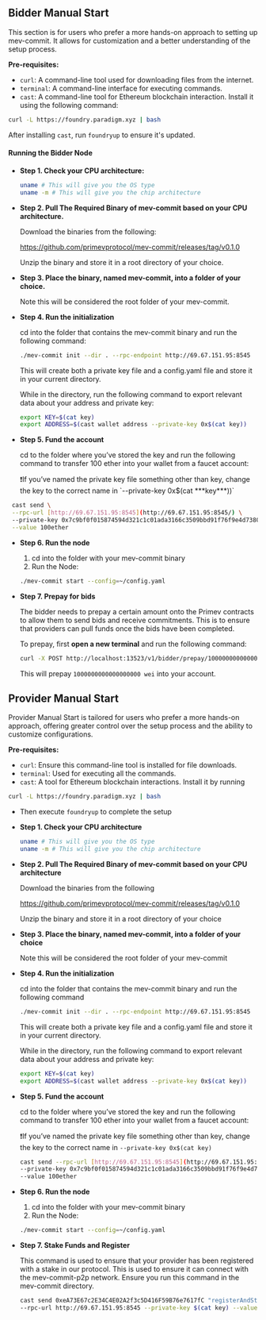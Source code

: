 ## Bidder Manual Start

This section is for users who prefer a more hands-on approach to setting up mev-commit.
It allows for customization and a better understanding of the setup process.

**Pre-requisites:**

- `curl`: A command-line tool used for downloading files from the internet.
- `terminal`: A command-line interface for executing commands.
- `cast`: A command-line tool for Ethereum blockchain interaction. Install it using the following command:

```bash ❯_ terminal
curl -L https://foundry.paradigm.xyz | bash
```

After installing `cast`, run `foundryup` to ensure it's updated.

#### Running the Bidder Node

- **Step 1. Check your CPU architecture:**

  ```bash ❯_ terminal
  uname # This will give you the OS type
  uname -m # This will give you the chip architecture
  ```

- **Step 2. Pull The Required Binary of mev-commit based on your CPU architecture.**

  Download the binaries from the following:

  https://github.com/primevprotocol/mev-commit/releases/tag/v0.1.0

  Unzip the binary and store it in a root directory of your choice.

- **Step 3. Place the binary, named mev-commit, into a folder of your choice.**

  Note this will be considered the root folder of your mev-commit.

- **Step 4. Run the initialization**

  cd into the folder that contains the mev-commit binary and run the following command:

  ```bash ❯_ terminal
  ./mev-commit init --dir . --rpc-endpoint http://69.67.151.95:8545  --peer-type bidder
  ```

  This will create both a private key file and a config.yaml file and store it in your current directory.

  While in the directory, run the following command to export relevant data about your address and private key:

  ```bash ❯_ terminal
  export KEY=$(cat key)
  export ADDRESS=$(cast wallet address --private-key 0x$(cat key))
  ```

- **Step 5. Fund the account**

  cd to the folder where you’ve stored the key and run the following command to transfer 100 ether into your wallet from a faucet account:

  ❗If you’ve named the private key file something other than key, change the key to the correct name in \`--private-key 0x$(cat \*\*\*key\*\*\*))\`

```bash ❯_ terminal
 cast send \
 --rpc-url [http://69.67.151.95:8545](http://69.67.151.95:8545/) \
 --private-key 0x7c9bf0f015874594d321c1c01ada3166c3509bbd91f76f9e4d7380c2df269c55 $(cast wallet address --private-key 0x$(cat key)) \
 --value 100ether
```

- **Step 6. Run the node**

  1. cd into the folder with your mev-commit binary
  2. Run the Node:

  ```bash ❯_ terminal
  ./mev-commit start --config=~/config.yaml
  ```

- **Step 7. Prepay for bids**

  The bidder needs to prepay a certain amount onto the Primev contracts to allow them to send bids and receive commitments. This is to ensure that providers can pull funds once the bids have been completed.

  To prepay, first **open a new terminal** and run the following command:

  ```bash ❯_ terminal
  curl -X POST http://localhost:13523/v1/bidder/prepay/1000000000000000000
  ```

  This will prepay `1000000000000000000 wei` into your account.

## Provider Manual Start

Provider Manual Start is tailored for users who prefer a more hands-on approach, offering greater control over the setup process and the ability to customize configurations.

**Pre-requisites:**

- `curl`: Ensure this command-line tool is installed for file downloads.
- `terminal`: Used for executing all the commands.
- `cast`: A tool for Ethereum blockchain interactions. Install it by running

```bash ❯_ terminal
curl -L https://foundry.paradigm.xyz | bash
```

- Then execute `foundryup` to complete the setup
- **Step 1. Check your CPU architecture**

  ```bash ❯_ terminal
  uname # This will give you the OS type
  uname -m # This will give you the chip architecture
  ```

- **Step 2. Pull The Required Binary of mev-commit based on your CPU architecture**

  Download the binaries from the following

  https://github.com/primevprotocol/mev-commit/releases/tag/v0.1.0

  Unzip the binary and store it in a root directory of your choice

- **Step 3. Place the binary, named mev-commit, into a folder of your choice**

  Note this will be considered the root folder of your mev-commit

- **Step 4. Run the initialization**

  cd into the folder that contains the mev-commit binary and run the following command

  ```bash ❯_ terminal
  ./mev-commit init --dir . --rpc-endpoint http://69.67.151.95:8545  --peer-type provider
  ```

  This will create both a private key file and a config.yaml file and store it in your current directory.

  While in the directory, run the following command to export relevant data about your address and private key:

  ```bash ❯_ terminal
  export KEY=$(cat key)
  export ADDRESS=$(cast wallet address --private-key 0x$(cat key))
  ```

- **Step 5. Fund the account**

  cd to the folder where you’ve stored the key and run the following command to transfer 100 ether into your wallet from a faucet account:

  ❗If you’ve named the private key file something other than key, change the key to the correct name in `--private-key 0x$(cat key)`

  ```bash ❯_ terminal
  cast send --rpc-url [http://69.67.151.95:8545](http://69.67.151.95:8545/) \
  --private-key 0x7c9bf0f015874594d321c1c01ada3166c3509bbd91f76f9e4d7380c2df269c55 $(cast wallet address --private-key 0x$(cat key)) \
  --value 100ether
  ```

- **Step 6. Run the node**

  1. cd into the folder with your mev-commit binary
  2. Run the Node:

  ```bash ❯_ terminal
  ./mev-commit start --config=~/config.yaml
  ```

- **Step 7. Stake Funds and Register**

  This command is used to ensure that your provider has been registered with a stake in our protocol.
  This is used to ensure it can connect with the mev-commit-p2p network. Ensure you run this command in the mev-commit directory.

  ```bash ❯_ terminal
  cast send 0xeA73E67c2E34C4E02A2f3c5D416F59B76e7617fC "registerAndStake()" $(cast wallet address --private-key 0x$(cat key)) \
  --rpc-url http://69.67.151.95:8545 --private-key $(cat key) --value 100ether
  ```
